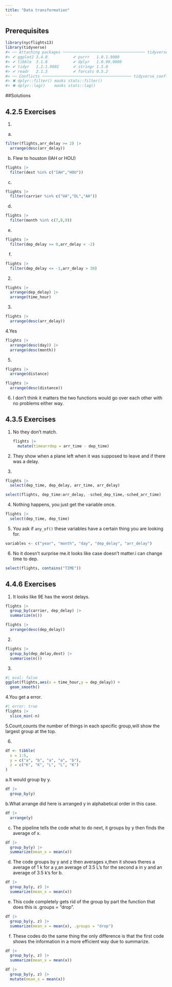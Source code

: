 ```yaml
---
title: "Data transformation"
---
```


## Prerequisites

```r
library(nycflights13)
library(tidyverse)
#> ── Attaching packages ──────────────────────────────────── tidyverse 1.3.2 ──
#> ✔ ggplot2 3.4.0           ✔ purrr   1.0.1.9000 
#> ✔ tibble  3.1.8           ✔ dplyr   1.0.99.9000
#> ✔ tidyr   1.2.1.9001      ✔ stringr 1.5.0      
#> ✔ readr   2.1.3           ✔ forcats 0.5.2      
#> ── Conflicts ─────────────────────────────────────── tidyverse_conflicts() ──
#> ✖ dplyr::filter() masks stats::filter()
#> ✖ dplyr::lag()    masks stats::lag()
```

##Solutions

## 4.2.5 Exercises

1.  

```{=html}
<!-- -->
```
a.  

```r
filter(flights,arr_delay >= 2) |> 
  arrange(desc(arr_delay))
```

b.  Flew to houston (IAH or HOU)

```r
flights |>
  filter(dest %in% c("IAH","HOU"))
```

c.  

```r
flights |>
  filter(carrier %in% c("UA","DL","AA"))
```

d.  

```r
flights |>
  filter(month %in% c(7,8,9))
```

e.  

```r
flights |> 
  filter(dep_delay >= 0,arr_delay < -2)
```

f.  

```r
flights |> 
  filter(dep_delay <= -1,arr_delay > 30)
```

2.  

```r
flights |> 
  arrange(dep_delay) |> 
  arrange(time_hour)
```

3.  

```r
flights |> 
  arrange(desc(arr_delay))
```

4.Yes

```r
flights |> 
  arrange(desc(day)) |> 
  arrange(desc(month))
```

5.  

```r
flights |> 
  arrange(distance) 
```

```r
flights |> 
  arrange(desc(distance))
```

6.  I don't think it matters the two functions would go over each other with no problems either way.

## 4.3.5 Exercises

1.  No they don't match.

    ```r
    flights |> 
      mutate(timearrdep = arr_time - dep_time)
    ```

2.  They show when a plane left when it was supposed to leave and if there was a delay.

3.  

```r
flights |> 
  select(dep_time, dep_delay, arr_time, arr_delay)
```

```r
select(flights, dep_time:arr_delay, -sched_dep_time,-sched_arr_time)
```

4.  Nothing happens, you just get the variable once.

```r
flights |> 
  select(dep_time, dep_time)
```

5.  You ask if `any_of()` these variables have a certain thing you are looking for.

```r
variables <- c("year", "month", "day", "dep_delay", "arr_delay")
```

6.  No it doesn't surprise me.it looks like case doesn't matter.i can change time to dep.

```r
select(flights, contains("TIME"))
```

## 4.4.6 Exercises

1.  It looks like 9E has the worst delays.

```r
flights |> 
  group_by(carrier, dep_delay) |> 
  summarize(n())

flights |> 
  arrange(desc(dep_delay))
```

2.  

```r
flights |> 
  group_by(dep_delay,dest) |> 
  summarise(n())
```

3.  

```r
#| eval: false
ggplot(flights,aes(x = time_hour,y = dep_delay)) + 
  geom_smooth()
```

4.You get a error.

```r
#| error: true
flights |> 
  slice_min(-n)
```

5.Count,counts the number of things in each specific group,will show the largest group at the top.

6.  

```r
df <- tibble(
  x = 1:5,
  y = c("a", "b", "a", "a", "b"),
  z = c("K", "K", "L", "L", "K")
)
```

a.It would group by y.

```r
df |>
  group_by(y)
```

b.What arrange did here is arranged y in alphabetical order in this case.

```r
df |>
  arrange(y)
```

c.  The pipeline tells the code what to do next, it groups by y then finds the average of x.

```r
df |>
  group_by(y) |>
  summarize(mean_x = mean(x))
```

d.  The code groups by y and z then averages x,then it shows theres a average of 1 k for a y,an average of 3.5 L's for the second a in y and an average of 3.5 k's for b.

```r
df |>
  group_by(y, z) |>
  summarize(mean_x = mean(x))
```

e.  This code completely gets rid of the group by part the function that does this is .groups = "drop".

```r
df |>
  group_by(y, z) |>
  summarize(mean_x = mean(x), .groups = "drop")
```

f.  These codes do the same thing the only difference is that the first code shows the information in a more efficient way due to summarize.

```r
df |>
  group_by(y, z) |>
  summarize(mean_x = mean(x))

df |>
  group_by(y, z) |>
  mutate(mean_x = mean(x))
```
